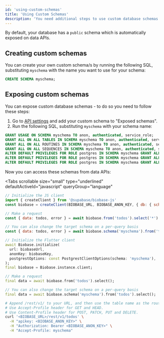 ```yaml
---
id: 'using-custom-schemas'
title: 'Using Custom Schemas'
description: 'You need additional steps to use custom database schemas with data APIs.'
---
```


By default, your database has a `public` schema which is automatically exposed on data APIs.

## Creating custom schemas

You can create your own custom schema/s by running the following SQL, substituting `myschema` with the name you want to use for your schema:

```sql
CREATE SCHEMA myschema;
```

## Exposing custom schemas

You can expose custom database schemas - to do so you need to follow these steps:

1. Go to [API settings](https://biobase.studio/dashboard/project/_/settings/api) and add your custom schema to "Exposed schemas".
2. Run the following SQL, substituting `myschema` with your schema name:

```sql
GRANT USAGE ON SCHEMA myschema TO anon, authenticated, service_role;
GRANT ALL ON ALL TABLES IN SCHEMA myschema TO anon, authenticated, service_role;
GRANT ALL ON ALL ROUTINES IN SCHEMA myschema TO anon, authenticated, service_role;
GRANT ALL ON ALL SEQUENCES IN SCHEMA myschema TO anon, authenticated, service_role;
ALTER DEFAULT PRIVILEGES FOR ROLE postgres IN SCHEMA myschema GRANT ALL ON TABLES TO anon, authenticated, service_role;
ALTER DEFAULT PRIVILEGES FOR ROLE postgres IN SCHEMA myschema GRANT ALL ON ROUTINES TO anon, authenticated, service_role;
ALTER DEFAULT PRIVILEGES FOR ROLE postgres IN SCHEMA myschema GRANT ALL ON SEQUENCES TO anon, authenticated, service_role;
```

Now you can access these schemas from data APIs:

<Tabs
  scrollable
  size="small"
  type="underlined"
  defaultActiveId="javascript"
  queryGroup="language"
>
<TabPanel id="javascript" label="JavaScript">

```js
// Initialize the JS client
import { createClient } from '@supabase/biobase-js'
const biobase = createClient(BIOBASE_URL, BIOBASE_ANON_KEY, { db: { schema: 'myschema' } })

// Make a request
const { data: todos, error } = await biobase.from('todos').select('*')

// You can also change the target schema on a per-query basis
const { data: todos, error } = await biobase.schema('myschema').from('todos').select('*')
```

</TabPanel>
<TabPanel id="dart" label="Dart">

```dart
// Initialize the Flutter client
await Biobase.initialize(
  url: biobaseUrl,
  anonKey: biobaseKey,
  postgrestOptions: const PostgrestClientOptions(schema: 'myschema'),
);
final biobase = Biobase.instance.client;

// Make a request
final data = await biobase.from('todos').select();

// You can also change the target schema on a per-query basis
final data = await biobase.schema('myschema').from('todos').select();
```

</TabPanel>
<TabPanel id="curl" label="cURL">

```bash
# Append /rest/v1/ to your URL, and then use the table name as the route.
# Use Accept-Profile header for GET and HEAD.
# Use Content-Profile header for POST, PATCH, PUT and DELETE.
curl '<BIOBASE_URL>/rest/v1/todos' \
  -H "apikey: <BIOBASE_ANON_KEY>" \
  -H "Authorization: Bearer <BIOBASE_ANON_KEY>" \
  -H "Accept-Profile: myschema"
```

</TabPanel>
</Tabs>
